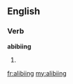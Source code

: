 ==English==
===Verb===
'''abibiing'''
# {{present participle of|[[alibi]]}}

[[fr:alibiing]]
[[my:alibiing]]